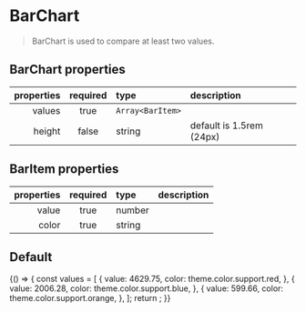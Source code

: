 
<Meta title="Components/BarChart" component={BarChart} />

# BarChart

> BarChart is used to compare at least two values.

## BarChart properties

| properties | required | type      | description              |
| ---------: | :------: | :-------- | :----------------------- |
|     values |   true   | `Array<BarItem>` |                          |
|     height |  false   | string    | default is 1.5rem (24px) |

## BarItem properties

| properties | required | type   | description |
| ---------: | :------: | :----- | :---------- |
|      value |   true   | number |             |
|      color |   true   | string |             |

## Default

<Preview>
  <Story name="default">
    {() => {
      const values = [
        {
          value: 4629.75,
          color: theme.color.support.red,
        },
        {
          value: 2006.28,
          color: theme.color.support.blue,
        },
        {
          value: 599.66,
          color: theme.color.support.orange,
        },
      ];
      return <BarChart values={values} />;
    }}
  </Story>
</Preview>
